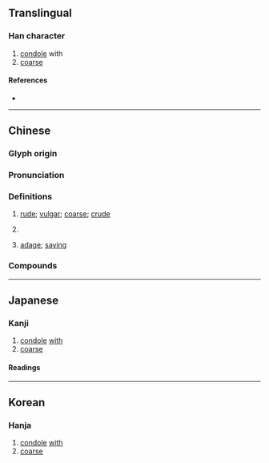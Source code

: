 {{character info}}
==Translingual==

===Han character===
{{Han char|rn=30|rad=口|as=09|sn=12|four=60022|canj=RYHH,RYKH|ids=⿰口彦}}

# [[condole]] with
# [[coarse]]

====References====
* {{Han ref|kx=0200.230|dkj=03991|dj=0422.070|hdz=10659.080|uh=55AD|ud=21933|bh=D869|bd=55401}}

----

==Chinese==
{{zh-forms}}

===Glyph origin===
{{Han etym}}

===Pronunciation===
{{zh-pron
|m=yàn
|c=jin5,jin6,ngon6
|mc=y
|oc=y
|cat=a,v,n
}}

===Definitions===
{{zh-hanzi}}

# {{lb|zh|literary}} [[rude]]; [[vulgar]]; [[coarse]]; [[crude]]
# {{lb|zh|literary}} {{zh-alt-form|唁|to offer [[condolences]]}}
# {{lb|zh|literary}} [[adage]]; [[saying]]

===Compounds===
{{zh-der|弔喭|喭喭}}

----

==Japanese==

===Kanji===
{{ja-kanji|grade=|rs=口09}}

# [[condole]] [[with]]
# [[coarse]]

====Readings====
{{ja-readings|on=[[げん]] (gen), [[がん]] (gan)|kun=[[とむらう]] (tomurau), [[とりみだす]] (torimidasu)}}

----

==Korean==

===Hanja===
{{ko-hanja|hangeul=[[안]], [[언]]}}

# [[condole]] [[with]]
# [[coarse]]